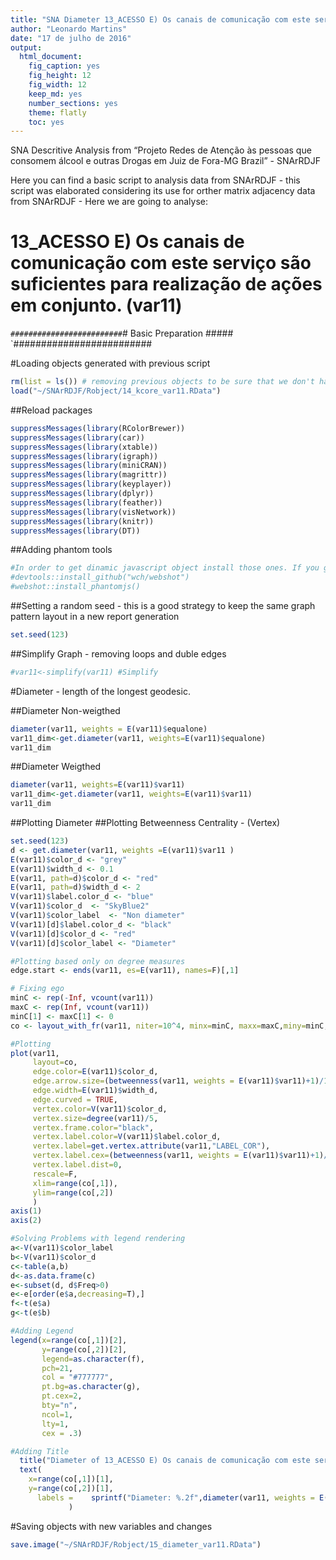 ```yaml
---
title: "SNA Diameter 13_ACESSO E) Os canais de comunicação com este serviço são suficientes para realização de ações em conjunto. (var11)"
author: "Leonardo Martins"
date: "17 de julho de 2016"
output: 
  html_document: 
    fig_caption: yes
    fig_height: 12
    fig_width: 12
    keep_md: yes
    number_sections: yes
    theme: flatly
    toc: yes
---
```

SNA Descritive Analysis from "Projeto Redes de Atenção às pessoas que consomem álcool e outras Drogas em Juiz de Fora-MG   Brazil"  - SNArRDJF

Here you can find a basic script to analysis data from SNArRDJF - this script was elaborated considering its use for orther matrix adjacency data from SNArRDJF - Here we are going to analyse:

# 13_ACESSO E) Os canais de comunicação com este serviço são suficientes para realização de ações em conjunto. (var11)

`#########################
`# Basic Preparation #####
`#########################

#Loading objects generated with previous script 
```r
rm(list = ls()) # removing previous objects to be sure that we don't have objects conflicts name
load("~/SNArRDJF/Robject/14_kcore_var11.RData")
```
##Reload packages
```r
suppressMessages(library(RColorBrewer))
suppressMessages(library(car))
suppressMessages(library(xtable))
suppressMessages(library(igraph))
suppressMessages(library(miniCRAN))
suppressMessages(library(magrittr))
suppressMessages(library(keyplayer))
suppressMessages(library(dplyr))
suppressMessages(library(feather))
suppressMessages(library(visNetwork))
suppressMessages(library(knitr))
suppressMessages(library(DT))
```
##Adding phantom tools
```r
#In order to get dinamic javascript object install those ones. If you get problems installing go to Stackoverflow.com and type your error to discover what to do. In some cases the libraries need to be intalled in outside R libs.
#devtools::install_github("wch/webshot")
#webshot::install_phantomjs()
```
##Setting a random seed - this is a good strategy to keep the same graph pattern layout in a new report generation
```r
set.seed(123)
```

##Simplify Graph - removing loops and duble edges 
```r
#var11<-simplify(var11) #Simplify
```


#Diameter - length of the longest geodesic.

##Diameter Non-weigthed 
```r
diameter(var11, weights = E(var11)$equalone)
var11_dim<-get.diameter(var11, weights=E(var11)$equalone)
var11_dim
```
##Diameter Weigthed 
```r
diameter(var11, weights=E(var11)$var11)
var11_dim<-get.diameter(var11, weights=E(var11)$var11)
var11_dim
```
##Plotting Diameter
##Plotting Betweenness Centrality - (Vertex)
```r
set.seed(123)
d <- get.diameter(var11, weights =E(var11)$var11 )
E(var11)$color_d <- "grey"
E(var11)$width_d <- 0.1
E(var11, path=d)$color_d <- "red"
E(var11, path=d)$width_d <- 2
V(var11)$label.color_d <- "blue"
V(var11)$color_d  <- "SkyBlue2"
V(var11)$color_label  <- "Non diameter"
V(var11)[d]$label.color_d <- "black"
V(var11)[d]$color_d <- "red"
V(var11)[d]$color_label <- "Diameter"

#Plotting based only on degree measures 
edge.start <- ends(var11, es=E(var11), names=F)[,1]

# Fixing ego
minC <- rep(-Inf, vcount(var11))
maxC <- rep(Inf, vcount(var11))
minC[1] <- maxC[1] <- 0
co <- layout_with_fr(var11, niter=10^4, minx=minC, maxx=maxC,miny=minC, maxy=maxC, weights = E(var11)$var11)

#Plotting
plot(var11, 
     layout=co,
     edge.color=E(var11)$color_d,
     edge.arrow.size=(betweenness(var11, weights = E(var11)$var11)+1)/100000,
     edge.width=E(var11)$width_d,
     edge.curved = TRUE,
     vertex.color=V(var11)$color_d,
     vertex.size=degree(var11)/5,
     vertex.frame.color="black",
     vertex.label.color=V(var11)$label.color_d,
     vertex.label=get.vertex.attribute(var11,"LABEL_COR"),
     vertex.label.cex=(betweenness(var11, weights = E(var11)$var11)+1)/10000,
     vertex.label.dist=0,
     rescale=F,
     xlim=range(co[,1]), 
     ylim=range(co[,2])
     )
axis(1)
axis(2)

#Solving Problems with legend rendering 
a<-V(var11)$color_label 
b<-V(var11)$color_d
c<-table(a,b)
d<-as.data.frame(c)
e<-subset(d, d$Freq>0)
e<-e[order(e$a,decreasing=T),] 
f<-t(e$a)
g<-t(e$b)

#Adding Legend
legend(x=range(co[,1])[2], 
       y=range(co[,2])[2],
       legend=as.character(f),
       pch=21,
       col = "#777777", 
       pt.bg=as.character(g),
       pt.cex=2,
       bty="n", 
       ncol=1,
       lty=1,
       cex = .3)

#Adding Title
  title("Diameter of 13_ACESSO E) Os canais de comunicação com este serviço são suficientes para realização de ações em conjunto. (var11)", sub = "Source: from authors ")
  text( 
    x=range(co[,1])[1],
    y=range(co[,2])[1], 
      labels =    sprintf("Diameter: %.2f",diameter(var11, weights = E(var11)$var11))
             )
```
#Saving objects with new variables and changes
```r
save.image("~/SNArRDJF/Robject/15_diameter_var11.RData") 
```


